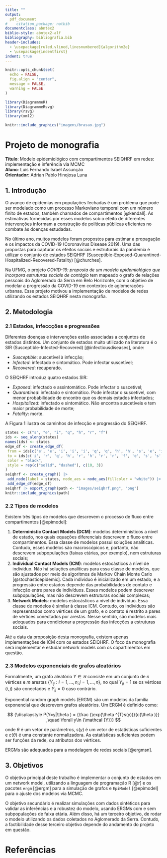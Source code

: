 ```yaml
---
title: ""
output: 
  pdf_document
#    citation_package: natbib
documentclass: abntex2
biblio-style: abntex2-alf
bibliography: bibliografia.bib
header-includes:
  - \usepackage[ruled,vlined,linesnumbered]{algorithm2e}
  - \usepackage{indentfirst}
indent: true
---
```


```r
knitr::opts_chunk$set(
  echo = FALSE, 
  fig.align = "center",
  message = FALSE,
  warning = FALSE
)
```

```r
library(DiagrammeR)
library(DiagrammeRsvg)
library(rsvg)
library(xml2)
```

```r
knitr::include_graphics("imagens/brasao.jpg")
```

\begin{center}
Universidade Federal de Minas Gerais
\linebreak
Instituto de Ciências Exatas
\linebreak
Departamento de Estatística
\end{center}

# Projeto de monografia

**Título**: Modelo epidemiológico com compartimentos SEIQHRF em redes: implementação e inferência via MCMC  
**Aluno**: Luís Fernando Israel Assunção  
**Orientador**: Adrian Pablo Hinojosa Luna

## 1. Introdução

O avanço de epidemias em populações fechadas é um problema que pode ser 
modelado como um processo Markoviano temporal com um número finito de estados, 
também chamados de compartimentos [@kendall]. As estimativas fornecidas por 
esses modelos sob o efeito de diferentes intervenções informam a construção de 
políticas públicas eficientes no combate às doenças estudadas.

No último ano, muitos modelos foram propostos para estimar a propagação e 
os impactos da COVID-19 (Coronavirus Disease 2019). 
Uma das propostas para capturar os efeitos sociais e estruturais da pandemia é 
utilizar o conjunto de estados SEIQHRF 
(Susceptible-Exposed-Quarantined-Hospitalized-Recovered-Fatality) [@churches].  

Na UFMG, o projeto *COVID-19: proposta de um modelo epidemiológico que 
incorpora estruturas sociais de contágio* tem mapeado o grafo de relações 
pessoais do Aglomerado da Serra em Belo Horizonte, com o objetivo de modelar a 
progressão da COVID-19 em contextos de aglomerações urbanas. Esse projeto 
motivou a implementação de modelos de redes utilizando os estados SEIQHRF 
nesta monografia.

## 2. Metodologia 

### 2.1 Estados, infeccções e progressões

Diferentes doenças e intervenções estão associadas a conjuntos de estados 
distintos. Um conjunto de estados muito utilizado na literatura é o SIR 
(Susceptible-Infected-Recovered) [@infectiousdiseases], onde:

* *Susceptible*: suscetível à infecção;
* *Infected*: infectado e sintomático. Pode infectar suscetível;
* *Recovered*: recuperado.

O SEIQHRF introduz quatro estados SIR:

* *Exposed*: infectado e assintomático. Pode infectar o suscetível;
* *Quarantined*: infectado e sintomático. Pode infectar o suscetível, com menor 
probabilidade de encontro que os demais estados infectados;
* *Hospitalized*: infectado e sintomático. Não encontra suscetíveis e tem maior 
probabilidade de morte;
* *Fatality*: morte.

A Figura 1 ilustra os caminhos de infecção e progressão do SEIQHRF.

 ```r
 

states <- c("s", "e", "i", "q", "h", "r", "f") 
ids <- seq_along(states)
names(ids) <- states
edge_df <- create_edge_df(
  from = ids[c('e', 'e', 'i', 'i', 'i', 'q', 'q', 'h', 'h', 's', 'e', 'i', 'q')],
  to = ids[c('i', 'r', 'q', 'h', 'r', 'h', 'r', 'r', 'f', 'e', 's', 's', 's')],
  color = "black",
  style = rep(c("solid", "dashed"), c(10, 3))
)
seiqhrf <- create_graph() |> 
  add_node(label = states, node_aes = node_aes(fillcolor = "white")) |> 
  add_edge_df(edge_df)
seiqhrf |> export_graph(path <- "images/seiqhrf.png", "png")
knitr::include_graphics(path)
```

### 2.2 Tipos de modelos

Existem três tipos de modelos que descrevem o processo de fluxo 
entre compartimentos [@epimodel]: 

1. **Deterministic Contact Models (DCM)**: modelos determinísticos a nível de 
estado, nos quais equações diferenciais descrevem o fluxo entre compartimentos. 
Essa classe de modelos possui soluções analíticas. Contudo, esses modelos são 
macroscópicos e, portanto, não descrevem subpopulações (faixas etárias, por 
exemplo), nem estruturas sociais;
2. **Individual Contact Models (ICM)**: modelos estocásticos a nível de 
indivíduo. Não há soluções analíticas para essa classe de modelos, que são 
ajustados por meio de algoritmos de Markov Chain Monte Carlo 
[@stochasticepidemic].
Cada indivíduo é inicializado em um estado, e a progressão entre estados 
depende das probabilidades de contato e infecção entre pares de indivíduos. 
Esses modelos podem descrever subpopulações, mas não descrevem estruturas 
sociais complexas;
3. **Network Models**: modelos estocásticos a nível de indivíduo. Essa classe 
de modelos é similar à classe ICM. Contudo, os indivíduos são representados 
como vértices de um grafo, e o contato é restrito a pares de vértices 
conectados por arestas. Nesse sentido, são modelos mais adequados para 
condicionar a progressão das infecções a estruturas sociais.

Até a data da proposição desta monografia, existem apenas implementações de 
ICM com os estados SEIQHRF. O foco da monografia será implementar e estudar 
network models com os copartimentos em questão.

### 2.3 Modelos exponenciais de grafos aleatórios

Formalmente, um grafo aleatório $Y \in \mathcal{Y}$ consiste em um conjunto de 
$n$ vértices e $m$ arestas $\{Y_{{ij}}:i=1,\dots ,n;j=1,\dots ,n\}$, no qual 
$Y_{ij} = 1$ se os vértices $(i,j)$ são conectados e $Y_{ij} = 0$ caso 
contrário.

Exponential random graph models (ERGM) são um modelos da família exponencial 
que descrevem grafos aleatórios. Um ERGM é definido como:

$$
{\displaystyle P(Y=y|\theta ) = 
{\frac {\exp(\theta ^{T}s(y))}{c(\theta )}}
,\quad \forall y\in {\mathcal {Y}}}
$$

onde $\theta$ é um vetor de parâmetros, 
$s(y)$ é um vetor de estatísticas suficientes e 
$c(\theta)$ é uma constante normalizadora.
As estatísticas suficientes podem ser funções da rede, ou atributos dos 
vértices.

ERGMs são adequados para a modelagem de redes sociais [@ergmsn].

## 3. Objetivos

O objetivo principal deste trabalho é implementar o conjunto de estados em um 
network model, utilizando a linguagem de programação R [@r] e os pacotes `ergm` 
[@ergm] para a simulação de grafos e `EpiModel` [@epimodel] para o ajuste dos 
modelos via MCMC. 

O objetivo secundário é realizar simulações com dados sintéticos para validar 
as inferências e a robustez do modelo, usando ERGMs com e sem subpopulações 
de faixa etária. Além disso, há um terceiro objetivo, de rodar o modelo 
utilizando os dados coletados no Aglomerado da Serra. Contudo, a factibilidade 
desse terceiro objetivo depende do andamento do projeto em questão.

# Referências

<div id="refs"></div>

\vspace*{\fill}

\begin{center}
Belo Horizonte, 25 de maio de 2021
\linebreak
\linebreak
\noindent\rule{4cm}{0.4pt}
\linebreak
Luís Fernando Israel Assunção  
\linebreak
\linebreak
\noindent\rule{4cm}{0.4pt}
\linebreak
Adrian Pablo Hinojosa Luna
\end{center}